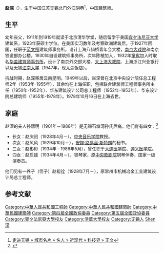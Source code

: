 '''赵深'''（{{bd|1898年|8月15日|1978年|10月16日|catIdx=Zhao趙}}），生于中国江苏[[无锡|无锡]]北门外江阴巷<ref>[http://www.wuxi.gov.cn/intowx/card/man/20068/200683126926.shtml 走进无锡 » 城市名片 » 名人 » 近现代 » 科技界 » 正文]{{dead link|date=2018年4月 |bot=InternetArchiveBot |fix-attempted=yes }}</ref>，中国建筑师。

==生平==
幼年丧父，1911年到1919年就读于北京清华学堂，随后留学于美国[[宾夕法尼亚大学|宾夕法尼亚大学]]建筑系，1923年获硕士学位。在美国实习数年及考察欧洲建筑后，于1927年回国，任职于[[范文照|范文照]]建筑师事务所，设计上海八仙桥青年会大楼，[[南京大戏院|南京大戏院]]和南京铁道部办公楼。1930年自设建筑师事务所，次年陈植加入，1932年[[童寯|童寯]]加入时取名[[华盖建筑师事务所|华盖建筑师事务所]]，设计了南京外交部大楼、[[大上海大戏院|大上海大戏院]]、上海浙江兴业银行以及无锡[[江南大学|江南大学]]（1947年，现太湖饭店）。

抗战时期，赵深移居云南昆明。1949年以后，赵深曾在北京中央设计院任总工程师2年（1953年-1955年），其余均在上海任职，包括联合建筑师工程师事务所主任（1950年-1952年）、华东建筑设计公司总工程师（1952年-1953年）、华东设计院总建筑师（1955年-1978年）。1978年10月16日在上海去世。

==家庭==
赵深的夫人孙熙明（1901年－1988年）是无锡石塘湾孙氏后裔。他们育有四女：<ref>{{cite book|title=《中国建筑文化遗产 9》|editor=金磊|chapter=缅怀赵深叔父的一生|publisher=天津大学出版社|year=2013}}</ref>
*长女：赵庆闰（1928年4月－），[[中央音乐学院|中央音乐学院]]教授。
*次女：赵风风（1929年10月－），[[安娜·路易丝·斯特朗|安娜·路易丝·斯特朗]]的秘书。
*三女：赵彬彬（1934年－1988年5月），曾任职于[[大连医学院|大连医学院]]、[[遵义医学院|遵义医学院]]。
*四女：赵启雄（1934年4月－），钢琴家，原[[中央歌剧院|中央歌剧院]]钢琴伴奏，国家一级演奏员。
他们另有一养子（侄子）赵祖铨（1928年7月－），原常州市机械冶金工业建筑设计局总工程师。

==参考文献==
<div class="references-small">
<references />
</div>

{{DEFAULTSORT:Zhao趙}}
[[Category:中華人民共和國工程師|Category:中華人民共和國工程師]]
[[Category:中華人民共和國建築師|Category:中華人民共和國建築師]]
[[Category:中華民國建築師|Category:中華民國建築師]]
[[Category:第四屆全國政協委員|Category:第四屆全國政協委員]]
[[Category:第五屆全國政協委員|Category:第五屆全國政協委員]]
[[Category:賓夕法尼亞大學校友|Category:賓夕法尼亞大學校友]]
[[Category:清華大學校友|Category:清華大學校友]]
[[Category:无锡人|Category:无锡人]]
[[Category:趙姓|Shen深]]